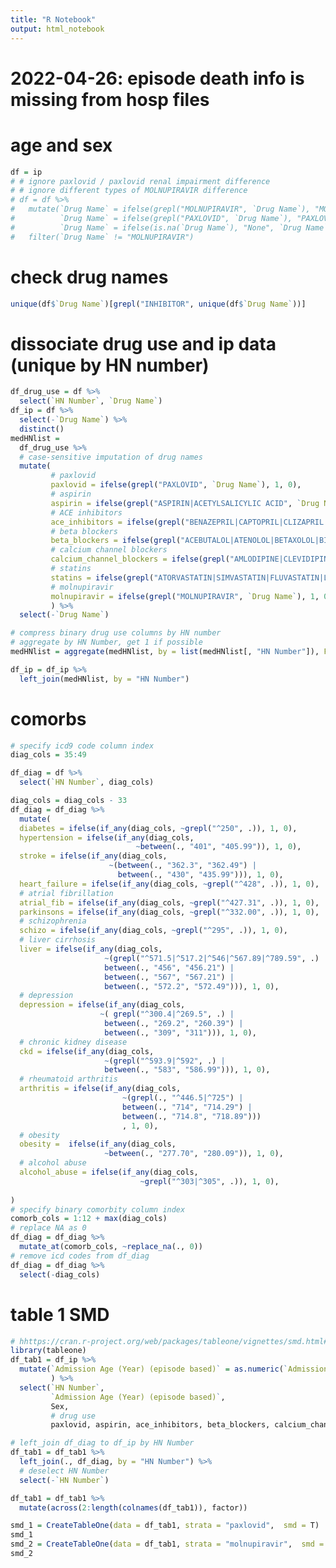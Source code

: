 ```yaml
---
title: "R Notebook"
output: html_notebook
---
```


# 2022-04-26: episode death info is missing from hosp files
# age and sex

```r


df = ip
# # ignore paxlovid / paxlovid renal impairment difference
# # ignore different types of MOLNUPIRAVIR difference
# df = df %>%
#   mutate(`Drug Name` = ifelse(grepl("MOLNUPIRAVIR", `Drug Name`), "MOLNUPIRAVIR", `Drug Name`),
#          `Drug Name` = ifelse(grepl("PAXLOVID", `Drug Name`), "PAXLOVID", `Drug Name`),
#          `Drug Name` = ifelse(is.na(`Drug Name`), "None", `Drug Name`)) %>%
#   filter(`Drug Name` != "MOLNUPIRAVIR") 
```

# check drug names

```r
unique(df$`Drug Name`)[grepl("INHIBITOR", unique(df$`Drug Name`))]
```

# dissociate drug use and ip data (unique by HN number)

```r
df_drug_use = df %>% 
  select(`HN Number`, `Drug Name`)
df_ip = df %>%
  select(-`Drug Name`) %>%
  distinct()
medHNlist = 
  df_drug_use %>%
  # case-sensitive imputation of drug names
  mutate(
         # paxlovid
         paxlovid = ifelse(grepl("PAXLOVID", `Drug Name`), 1, 0),
         # aspirin
         aspirin = ifelse(grepl("ASPIRIN|ACETYLSALICYLIC ACID", `Drug Name`), 1, 0),
         # ACE inhibitors
         ace_inhibitors = ifelse(grepl("BENAZEPRIL|CAPTOPRIL|CLIZAPRIL|ENALAPRIL|ENALAPRILAT|FOSINOPRIL|LISINOPRIL|MOEXIPRIL|PERINDOPRIL|QUINAPRIL|RAMIPRIL|TRANDOLAPRIL", `Drug Name`), 1, 0),
         # beta blockers
         beta_blockers = ifelse(grepl("ACEBUTALOL|ATENOLOL|BETAXOLOL|BISOPROLOL|CARTEOLOL|CARVEDILOL|ESMOLOL|LABETALOL|LEVOBUNOLOL|METOPROLOL|NADOLOL|NEBIVOLOL|PINDOLOL|PROPANOLOL|SOTALOL|TIMOLOL", `Drug Name`), 1, 0),
         # calcium channel blockers
         calcium_channel_blockers = ifelse(grepl("AMLODIPINE|CLEVIDIPINE|FELODIPINE|FLUNARZINE|ISRADIPINE|LEVAMLODIPINE|NICARDIPINE|NIFEDIPINE", `Drug Name`), 1, 0),
         # statins
         statins = ifelse(grepl("ATORVASTATIN|SIMVASTATIN|FLUVASTATIN|LOVASTATIN|PITAVASTATIN|PRAVASTATIN|ROSUVASTATIN", `Drug Name`), 1, 0),
         # molnupiravir
         molnupiravir = ifelse(grepl("MOLNUPIRAVIR", `Drug Name`), 1, 0)
         ) %>%
  select(-`Drug Name`)

# compress binary drug use columns by HN number
# aggregate by HN Number, get 1 if possible
medHNlist = aggregate(medHNlist, by = list(medHNlist[, "HN Number"]), FUN = "max")

df_ip = df_ip %>% 
  left_join(medHNlist, by = "HN Number")
```

# comorbs

```r
# specify icd9 code column index
diag_cols = 35:49

df_diag = df %>% 
  select(`HN Number`, diag_cols)

diag_cols = diag_cols - 33 
df_diag = df_diag %>%
  mutate(
  diabetes = ifelse(if_any(diag_cols, ~grepl("^250", .)), 1, 0),
  hypertension = ifelse(if_any(diag_cols, 
                            ~between(., "401", "405.99")), 1, 0),
  stroke = ifelse(if_any(diag_cols, 
                      ~(between(., "362.3", "362.49") |
                        between(., "430", "435.99"))), 1, 0),
  heart_failure = ifelse(if_any(diag_cols, ~grepl("^428", .)), 1, 0),
  # atrial fibrillation
  atrial_fib = ifelse(if_any(diag_cols, ~grepl("^427.31", .)), 1, 0),
  parkinsons = ifelse(if_any(diag_cols, ~grepl("^332.00", .)), 1, 0),
  # schizophrenia
  schizo = ifelse(if_any(diag_cols, ~grepl("^295", .)), 1, 0),
  # liver cirrhosis
  liver = ifelse(if_any(diag_cols, 
                     ~(grepl("^571.5|^517.2|^546|^567.89|^789.59", .) |
                     between(., "456", "456.21") |
                     between(., "567", "567.21") |
                     between(., "572.2", "572.49"))), 1, 0),
  # depression
  depression = ifelse(if_any(diag_cols, 
                    ~( grepl("^300.4|^269.5", .) |
                     between(., "269.2", "260.39") |
                     between(., "309", "311"))), 1, 0),
  # chronic kidney disease
  ckd = ifelse(if_any(diag_cols, 
                     ~(grepl("^593.9|^592", .) |
                     between(., "583", "586.99"))), 1, 0),
  # rheumatoid arthritis
  arthritis = ifelse(if_any(diag_cols, 
                         ~(grepl(., "^446.5|^725") |
                         between(., "714", "714.29") |
                         between(., "714.8", "718.89")))
                         , 1, 0),
  # obesity
  obesity =  ifelse(if_any(diag_cols, 
                     ~between(., "277.70", "280.09")), 1, 0),
  # alcohol abuse
  alcohol_abuse = ifelse(if_any(diag_cols, 
                             ~grepl("^303|^305", .)), 1, 0),
  
)
# specify binary comorbity column index
comorb_cols = 1:12 + max(diag_cols)
# replace NA as 0
df_diag = df_diag %>% 
  mutate_at(comorb_cols, ~replace_na(., 0))
# remove icd codes from df_diag
df_diag = df_diag %>%
  select(-diag_cols)

```

# table 1 SMD

```r
# hhttps://cran.r-project.org/web/packages/tableone/vignettes/smd.html#:~:text=The%20standardized%20(mean)%20difference%20is,and%20after%20propensity%20score%20matching.
library(tableone)
df_tab1 = df_ip %>%
  mutate(`Admission Age (Year) (episode based)` = as.numeric(`Admission Age (Year) (episode based)`),
         ) %>%
  select(`HN Number`,
         `Admission Age (Year) (episode based)`,
         Sex,
         # drug use
         paxlovid, aspirin, ace_inhibitors, beta_blockers, calcium_channel_blockers, statins, molnupiravir)

# left_join df_diag to df_ip by HN Number
df_tab1 = df_tab1 %>%
  left_join(., df_diag, by = "HN Number") %>%
  # deselect HN Number
  select(-`HN Number`)

df_tab1 = df_tab1 %>%
  mutate(across(2:length(colnames(df_tab1)), factor))

smd_1 = CreateTableOne(data = df_tab1, strata = "paxlovid",  smd = T)
smd_1
smd_2 = CreateTableOne(data = df_tab1, strata = "molnupiravir",  smd = T)
smd_2
```


